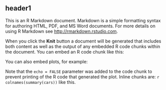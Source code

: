 header1
-------

This is an R Markdown document. Markdown is a simple formatting syntax
for authoring HTML, PDF, and MS Word documents. For more details on
using R Markdown see <http://rmarkdown.rstudio.com>.

When you click the **Knit** button a document will be generated that
includes both content as well as the output of any embedded R code
chunks within the document. You can embed an R code chunk like this:

<!--begin.keepcode```{r}
summary(cars)
```end.keepcode-->
You can also embed plots, for example:

<!--begin.keepcode```{r, echo=FALSE}
plot(cars)
```end.keepcode-->
Note that the `echo = FALSE` parameter was added to the code chunk to
prevent printing of the R code that generated the plot. Inline chunks
are: `r colnames(summary(cars))` like this.

